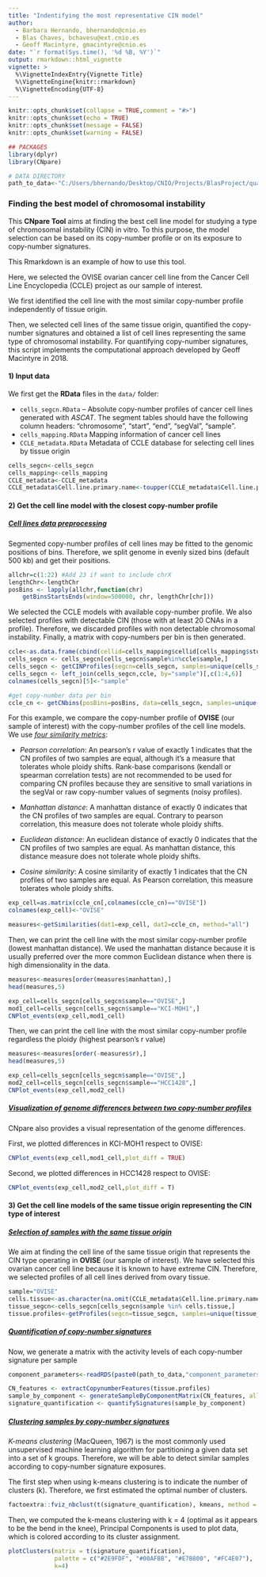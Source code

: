 ```yaml
---
title: "Indentifying the most representative CIN model"
author:
  - Barbara Hernando, bhernando@cnio.es
  - Blas Chaves, bchavesu@ext.cnio.es
  - Geoff Macintyre, gmacintyre@cnio.es
date: "`r format(Sys.time(), '%d %B, %Y')`"
output: rmarkdown::html_vignette
vignette: >
  %\VignetteIndexEntry{Vignette Title}
  %\VignetteEngine{knitr::rmarkdown}
  %\VignetteEncoding{UTF-8}
---
```


```r
knitr::opts_chunk$set(collapse = TRUE,comment = "#>")
knitr::opts_chunk$set(echo = TRUE)
knitr::opts_chunk$set(message = FALSE)
knitr::opts_chunk$set(warning = FALSE)

## PACKAGES
library(dplyr)
library(CNpare)

# DATA DIRECTORY
path_to_data<-"C:/Users/bhernando/Desktop/CNIO/Projects/BlasProject/quality_tool/data/"
```

### Finding the best model of chromosomal instability

This **CNpare Tool** aims at finding the best cell line model for studying a type of chromosomal instability (CIN) in vitro. To this purpose, the model selection can be based on its copy-number profile or on its exposure to copy-number signatures.

This Rmarkdown is an example of how to use this tool.

Here, we selected the OVISE ovarian cancer cell line from the Cancer Cell Line Encyclopedia (CCLE) project as our sample of interest.

We first identified the cell line with the most similar copy-number profile independently of tissue origin.

Then, we selected cell lines of the same tissue origin, quantified the copy-number signatures and obtained a list of cell lines representing the same type of chromosomal instability. For quantifying copy-number signatures, this script implements the computational approach developed by Geoff Macintyre in 2018.

#### 1) Input data

We first get the **RData** files in the `data/` folder:

-   `cells_segcn.RData` -- Absolute copy-number profiles of cancer cell lines generated with *ASCAT*. The segment tables should have the following column headers: "chromosome", "start", "end", "segVal", "sample".
-   `cells_mapping.RData` Mapping information of cancer cell lines
-   `CCLE_metadata.RData` Metadata of CCLE database for selecting cell lines by tissue origin

```r
cells_segcn<-cells_segcn
cells_mapping<-cells_mapping
CCLE_metadata<-CCLE_metadata
CCLE_metadata$Cell.line.primary.name<-toupper(CCLE_metadata$Cell.line.primary.name)
```

#### 2) Get the cell line model with the closest copy-number profile

##### [Cell lines data preprocessing]{.ul}

Segmented copy-number profiles of cell lines may be fitted to the genomic positions of bins. Therefore, we split genome in evenly sized bins (default 500 kb) and get their positions. 
```r
allchr=c(1:22) #Add 23 if want to include chrX
lengthChr<-lengthChr
posBins <- lapply(allchr,function(chr) 
    getBinsStartsEnds(window=500000, chr, lengthChr[chr]))
```

We selected the CCLE models with available copy-number profile. We also selected profiles with detectable CIN (those with at least 20 CNAs in a profile). Therefore, we discarded profiles with non detectable chromosomal instability. Finally, a matrix with copy-numbers per bin is then generated.

```r
ccle<-as.data.frame(cbind(cellid=cells_mapping$cellid[cells_mapping$study=="CCLE"],sample=cells_mapping$fileid[cells_mapping$study=="CCLE"]))
cells_segcn <- cells_segcn[cells_segcn$sample%in%ccle$sample,]
cells_segcn <- getCINProfiles(segcn=cells_segcn, samples=unique(cells_segcn$sample))
cells_segcn <- left_join(cells_segcn,ccle, by="sample")[,c(1:4,6)]
colnames(cells_segcn)[5]<-"sample"

#get copy-number data per bin
ccle_cn <- getCNbins(posBins=posBins, data=cells_segcn, samples=unique(cells_segcn$sample))
```


For this example, we compare the copy-number profile of **OVISE** (our sample of interest) with the copy-number profiles of the cell line models. We use [*four similarity metrics*]{.ul}:

-   *Pearson correlation*: An pearson's r value of exactly 1 indicates that the CN profiles of two samples are equal, although it's a measure that tolerates whole ploidy shifts. Rank-base comparisons (kendall or spearman correlation tests) are not recommended to be used for comparing CN profiles because they are sensitive to small variations in the segVal or raw copy-number values of segments (noisy profiles).

-   *Manhattan distance*: A manhattan distance of exactly 0 indicates that the CN profiles of two samples are equal. Contrary to pearson correlation, this measure does not tolerate whole ploidy shifts.

-   *Euclidean distance*: An euclidean distance of exactly 0 indicates that the CN profiles of two samples are equal. As manhattan distance, this distance measure does not tolerate whole ploidy shifts.

-   *Cosine similarity*: A cosine similarity of exactly 1 indicates that the CN profiles of two samples are equal. As Pearson correlation, this measure tolerates whole ploidy shifts.

```r
exp_cell=as.matrix(ccle_cn[,colnames(ccle_cn)=="OVISE"])
colnames(exp_cell)<-"OVISE"

measures<-getSimilarities(dat1=exp_cell, dat2=ccle_cn, method="all")
```

Then, we can print the cell line with the most similar copy-number profile (lowest manhattan distance). We used the manhattan distance because it is usually preferred over the more common Euclidean distance when there is high dimensionality in the data.
```r
measures<-measures[order(measures$manhattan),]
head(measures,5)
```
```r
exp_cell=cells_segcn[cells_segcn$sample=="OVISE",]
mod1_cell=cells_segcn[cells_segcn$sample=="KCI-MOH1",]
CNPlot_events(exp_cell,mod1_cell)
```

Then, we can print the cell line with the most similar copy-number profile regardless the ploidy (highest pearson's r value)
```r
measures<-measures[order(-measures$r),]
head(measures,5)
```

```r
exp_cell=cells_segcn[cells_segcn$sample=="OVISE",]
mod2_cell=cells_segcn[cells_segcn$sample=="HCC1428",]
CNPlot_events(exp_cell,mod2_cell)
```

##### [Visualization of genome differences between two copy-number profiles]{.ul}

CNpare also provides a visual representation of the genome differences.

First, we plotted differences in KCI-MOH1 respect to OVISE:
```r
CNPlot_events(exp_cell,mod1_cell,plot_diff = TRUE)
```

Second, we plotted differences in HCC1428 respect to OVISE:
```r
CNPlot_events(exp_cell,mod2_cell,plot_diff = T)
```

#### 3) Get the cell line models of the same tissue origin representing the CIN type of interest

##### [Selection of samples with the same tissue origin]{.ul}

We aim at finding the cell line of the same tissue origin that represents the CIN type operating in **OVISE** (our sample of interest). We have selected this ovarian cancer cell line because it is known to have extreme CIN. Therefore, we selected profiles of all cell lines derived from ovary tissue.

```r
sample="OVISE"
cells.tissue<-as.character(na.omit(CCLE_metadata$Cell.line.primary.name[CCLE_metadata$Site.Primary == CCLE_metadata$Site.Primary[CCLE_metadata$Cell.line.primary.name == sample]]))
tissue_segcn<-cells_segcn[cells_segcn$sample %in% cells.tissue,]
tissue.profiles<-getProfiles(segcn=tissue_segcn, samples=unique(tissue_segcn$sample))
```

##### [Quantification of copy-number signatures]{.ul}

Now, we generate a matrix with the activity levels of each copy-number signature per sample
```r
component_parameters<-readRDS(paste0(path_to_data,"component_parameters.rds"))

CN_features <- extractCopynumberFeatures(tissue.profiles)
sample_by_component <- generateSampleByComponentMatrix(CN_features, all_components=component_parameters)
signature_quantification <- quantifySignatures(sample_by_component)
```

##### [Clustering samples by copy-number signatures]{.ul}

*K-means clustering* (MacQueen, 1967) is the most commonly used unsupervised machine learning algorithm for partitioning a given data set into a set of k groups. Therefore, we will be able to detect similar samples according to copy-number signature exposures.

The first step when using k-means clustering is to indicate the number of clusters (k). Therefore, we first estimated the optimal number of clusters.

```r
factoextra::fviz_nbclust(t(signature_quantification), kmeans, method = "wss")
```

Then, we computed the k-means clustering with k = 4 (optimal as it appears to be the bend in the knee), Principal Components is used to plot data, which is colored according to its cluster assignment.
```r
plotClusters(matrix = t(signature_quantification),
             palette = c("#2E9FDF", "#00AFBB", "#E7B800", "#FC4E07"),
             k=4)
```
